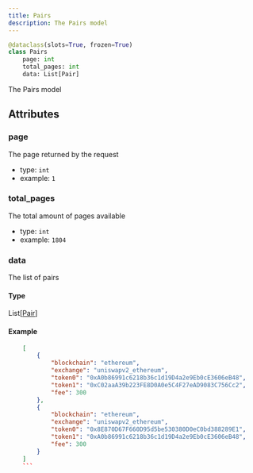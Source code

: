 ```yaml
---
title: Pairs
description: The Pairs model
---
```



```py
@dataclass(slots=True, frozen=True)
class Pairs
    page: int
    total_pages: int
    data: List[Pair]
```

The Pairs model
## Attributes

### page

The page returned by the request
- type: `int`
- example: ` 1
    `

### total_pages

The total amount of pages available
- type: `int`
- example: ` 1804
    `

### data

The list of pairs
#### Type

<CodeBlock language="python">
    List[<a href="/docs/python-sdk/models/Pair">Pair</a>]
</CodeBlock>


#### Example

```json
    [
        {
            "blockchain": "ethereum",
            "exchange": "uniswapv2_ethereum",
            "token0": "0xA0b86991c6218b36c1d19D4a2e9Eb0cE3606eB48",
            "token1": "0xC02aaA39b223FE8D0A0e5C4F27eAD9083C756Cc2",
            "fee": 300
        },
        {
            "blockchain": "ethereum",
            "exchange": "uniswapv2_ethereum",
            "token0": "0x8E870D67F660D95d5be530380D0eC0bd388289E1",
            "token1": "0xA0b86991c6218b36c1d19D4a2e9Eb0cE3606eB48",
            "fee": 300
        }
    ]
    ```

